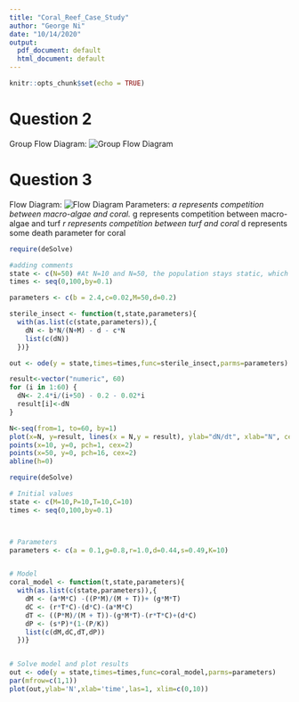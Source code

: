 ```yaml
---
title: "Coral_Reef_Case_Study"
author: "George Ni"
date: "10/14/2020"
output:
  pdf_document: default
  html_document: default
---
```


```r
knitr::opts_chunk$set(echo = TRUE)
```

# Question 2
Group Flow Diagram: 
![Group Flow Diagram](SES Coral Flow Chart.jpeg)

# Question 3
Flow Diagram: 
![Flow Diagram](Blank diagram.jpeg)
Parameters: 
*a represents competition between macro-algae and coral. 
*g represents competition between macro-algae and turf
*r represents competition between turf and coral
*d represents some death parameter for coral 


```r
require(deSolve)

#adding comments
state <- c(N=50) #At N=10 and N=50, the population stays static, which could be eq? Starting at N-8, the population goes down to 0
times <- seq(0,100,by=0.1)

parameters <- c(b = 2.4,c=0.02,M=50,d=0.2)

sterile_insect <- function(t,state,parameters){
  with(as.list(c(state,parameters)),{
    dN <- b*N/(N+M) - d - c*N
    list(c(dN))   
  })}

out <- ode(y = state,times=times,func=sterile_insect,parms=parameters)

result<-vector("numeric", 60)
for (i in 1:60) {
  dN<- 2.4*i/(i+50) - 0.2 - 0.02*i
  result[i]<-dN
}

N<-seq(from=1, to=60, by=1)
plot(x=N, y=result, lines(x = N,y = result), ylab="dN/dt", xlab="N", cex=0.1)
points(x=10, y=0, pch=1, cex=2)
points(x=50, y=0, pch=16, cex=2)
abline(h=0)

```


```r
require(deSolve)

# Initial values
state <- c(M=10,P=10,T=10,C=10)
times <- seq(0,100,by=0.1)



# Parameters
parameters <- c(a = 0.1,g=0.8,r=1.0,d=0.44,s=0.49,K=10)


# Model
coral_model <- function(t,state,parameters){
  with(as.list(c(state,parameters)),{
    dM <- (a*M*C) -((P*M)/(M + T))+ (g*M*T)
    dC <- (r*T*C)-(d*C)-(a*M*C)
    dT <- ((P*M)/(M + T))-(g*M*T)-(r*T*C)+(d*C)
    dP <- (s*P)*(1-(P/K))
    list(c(dM,dC,dT,dP))   
  })}


# Solve model and plot results
out <- ode(y = state,times=times,func=coral_model,parms=parameters)
par(mfrow=c(1,1))
plot(out,ylab='N',xlab='time',las=1, xlim=c(0,10))
```